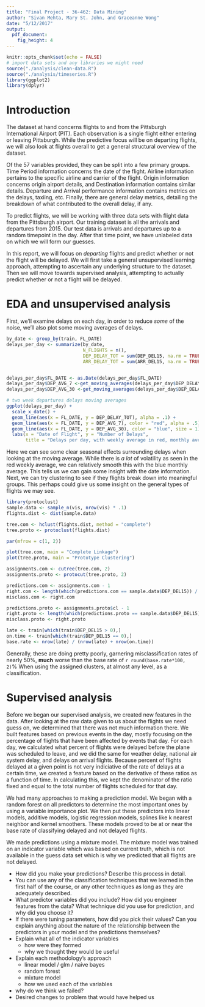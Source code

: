 ```yaml
---
title: "Final Project - 36-462: Data Mining"
author: "Sivan Mehta, Mary St. John, and Graceanne Wong"
date: "5/12/2017"
output:
  pdf_document:
    fig_height: 4
---
```


```r
knitr::opts_chunk$set(echo = FALSE)
# import data sets and any libraries we might need
source("./analysis/clean-data.R")
source("./analysis/timeseries.R")
library(ggplot2)
library(dplyr)
```

# Introduction

The dataset at hand concerns flights to and from the Pittsburgh International Airport (PIT). Each observation is a single flight either entering or leaving Pittsburgh. While the predictive focus will be on departing flights, we will also look at flights overall to get a general structural overview of the dataset.

Of the 57 variables provided, they can be split into a few primary groups. Time Period information concerns the date of the flight. Airline information pertains to the specific airline and carrier of the flight. Origin information concerns origin airport details, and Destination information contains similar details. Departure and Arrival performance information contains metrics on the delays, taxiing, etc. Finally, there are general delay metrics, detailing the breakdown of what contributed to the overall delay, if any.

To predict flights, we will be working with three data sets with flight data from the Pittsburgh airport. Our training dataset is all the arrivals and departures from 2015. Our test data is arrivals and departures up to a random timepoint in the day. After that time point, we have unlabeled data on which we will form our guesses.

In this report, we will focus on *departing* flights and predict whether or not the flight will be delayed. We will first take a general unsupervised learning approach, attempting to ascertain any underlying structure to the dataset. Then we will move towards supervised analysis, attempting to actually predict whether or not a flight will be delayed.

# EDA and unsupervised analysis

First, we'll examine delays on each day, in order to reduce *some* of the noise, we'll also plot some moving averages of delays.

```r
by_date <- group_by(train, FL_DATE)
delays_per_day <- summarize(by_date,
                            N_FLIGHTS = n(),
                            DEP_DELAY_TOT = sum(DEP_DEL15, na.rm = TRUE),
                            ARR_DELAY_TOT = sum(ARR_DEL15, na.rm = TRUE))


delays_per_day$FL_DATE <- as.Date(delays_per_day$FL_DATE)
delays_per_day$DEP_AVG_7 <-get_moving_averages(delays_per_day$DEP_DELAY_TOT, 7)
delays_per_day$DEP_AVG_30 <-get_moving_averages(delays_per_day$DEP_DELAY_TOT, 30)

# two week departures delays moving averages
ggplot(delays_per_day) +
  scale_x_date() +
  geom_line(aes(x = FL_DATE, y = DEP_DELAY_TOT), alpha = .1) +
  geom_line(aes(x = FL_DATE, y = DEP_AVG_7), color = "red", alpha = .5) +
  geom_line(aes(x = FL_DATE, y = DEP_AVG_30), color = "blue", size = 1) +
  labs(x = "Date of Flight", y = "Number of Delays",
       title = "Delays per day, with weekly average in red, monthly average in blue")
```

Here we can see some clear seasonal effects surrounding delays when looking at the moving average. While there is *a lot* of volatility as seen in the red weekly average, we can relatively smooth this with the blue monthly average. This tells us we can gain some insight with the date information. Next, we can try clustering to see if they flights break down into meaningful groups. This perhaps could give us some insight on the general types of flights we may see.

```r
library(protoclust)
sample.data <- sample_n(vis, nrow(vis) * .1)
flights.dist <- dist(sample.data)

tree.com <- hclust(flights.dist, method = "complete")
tree.proto <- protoclust(flights.dist)

par(mfrow = c(1, 2))

plot(tree.com, main = "Complete Linkage")
plot(tree.proto, main = "Prototype Clustering")

assignments.com <- cutree(tree.com, 2)
assignments.proto <- protocut(tree.proto, 2)

predictions.com <- assignments.com - 1
right.com <- length(which(predictions.com == sample.data$DEP_DEL15)) / nrow(sample.data)
misclass.com <- right.com

predictions.proto <- assignments.proto$cl - 1
right.proto <- length(which(predictions.proto == sample.data$DEP_DEL15)) / nrow(sample.data)
misclass.proto <- right.proto

late <- train[which(train$DEP_DEL15 > 0),]
on.time <- train[which(train$DEP_DEL15 == 0),]
base.rate <- nrow(late) / (nrow(late) + nrow(on.time))
```

Generally, these are doing pretty poorly, garnering misclassification rates of nearly 50%, **much** worse than the base rate of `r round(base.rate*100, 2)`% When using the assigned clusters, at almost any level, as a classification.

# Supervised analysis

Before we began our supervised analysis, we created new features in the data. After looking at the raw data given to us about the flights we need guess on, we determined that there was not much information there. We built features based on previous events in the day, mostly focusing on the percentage of flights that have been affected by events that day. For each day, we calculated what percent of flights were delayed before the plane was scheduled to leave, and we did the same for weather delay, national air system delay, and delays on arrival flights. Because percent of flights delayed at a given point is not very indiciative of the rate of delays at a certain time, we created a feature based on the derivative of these ratios as a function of time. In calculating this, we kept the denominator of the ratio fixed and equal to the total number of flights scheduled for that day. 

We had many approaches to making a prediction model. We began with a random forest on all predictors to determine the most important ones by using a variable importance plot. We then put these predictors into linear models, additive models, logistic regression models, splines like k nearest neighbor and kernel smoothers. These models proved to be at or near the base rate of classifying delayed and not delayed flights. 

We made predictions using a mixture model. The mixture model was trained on an indicator variable which was based on current truth, which is not available in the guess data set which is why we predicted that all flights are not delayed.

- How did you make your predictions? Describe this process in detail.
- You can use any of the classification techniques that we learned in the first half of the course, or any other techniques as long as they are adequately described.
- What predictor variables did you include? How did you engineer features from the data? What technique did you use for prediction, and why did you choose it?
- If there were tuning parameters, how did you pick their values? Can you explain anything about the nature of the relationship between the predictors in your model and the predictions themselves?
- Explain what all of the indicator variables
    - how were they formed
    - why we thought they would be useful
- Explain each methodology's approach
    - linear model / glm / naive bayes
    - random forest
    - mixture model
    - how we used each of the variables
- why do we think we failed?
- Desired changes to problem that would have helped us
